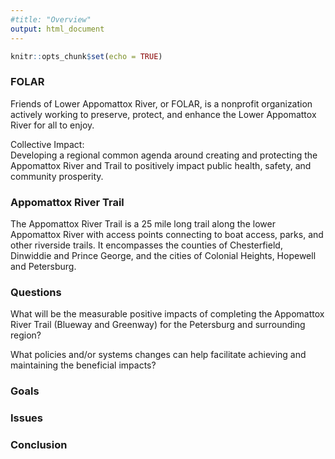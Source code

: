 ```yaml
---
#title: "Overview"
output: html_document
---
```


```r
knitr::opts_chunk$set(echo = TRUE)
```

### FOLAR
Friends of Lower Appomattox River, or FOLAR, is a nonprofit organization actively working to preserve, protect, and enhance the Lower Appomattox River for all to enjoy.

Collective Impact: <br>
Developing a regional common agenda around creating and protecting the Appomattox River and Trail to positively impact public health, safety, and community prosperity.

### Appomattox River Trail
The Appomattox River Trail is a 25 mile long trail along the lower Appomattox River with access points connecting to boat access, parks, and other riverside trails. It encompasses the counties of Chesterfield, Dinwiddie and Prince George, and the cities of Colonial Heights, Hopewell and Petersburg.

### Questions
What will be the measurable positive impacts of completing the Appomattox River Trail (Blueway and Greenway) for the Petersburg and surrounding region?

What policies and/or systems changes can help facilitate achieving and maintaining the beneficial impacts?

### Goals

### Issues

### Conclusion


```r

```



```r

```


